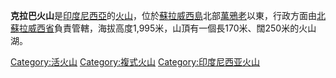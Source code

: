 {{Infobox mountain
| Name = 克拉巴火山
| Photo = Gunung Klabat.jpg
| Caption = 
| Elevation = 1,995米
| prominence = 
| listing = 
| Location = {{INA}}[[蘇拉威西島|蘇拉威西島]]
| range = 
| Coordinates = {{coord|1|28|N|125|1|E|type:mountain}}
| topo = 
| Type = [[複式火山|複式火山]]
| age = 
| last_eruption = 
| first_ascent = 
| easiest_route = 
}}

'''克拉巴火山'''是[[印度尼西亞|印度尼西亞]]的[[火山|火山]]，位於[[蘇拉威西島|蘇拉威西島]]北部[[萬鴉老|萬鴉老]]以東，行政方面由[[北蘇拉威西省|北蘇拉威西省]]負責管轄，海拔高度1,995米，山頂有一個長170米、闊250米的火山湖。

[[Category:活火山|Category:活火山]]
[[Category:複式火山|Category:複式火山]]
[[Category:印度尼西亚火山|Category:印度尼西亚火山]]

{{Indonesia-stub}}